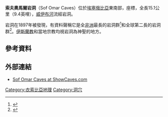 '''索夫奧馬爾岩洞'''（Sof Omar Caves）位於[[埃塞俄比亞|埃塞俄比亞]]東南部，座標{{coord|6|55|N|40|45|E}}，全長15.1公里（9.4英哩），[[威伊布河|威伊布河]]流經岩洞。

岩洞在1897年被發現，有資料聲稱它是全[[非洲|非洲]]最長的岩洞群<ref>{{Cite web |url=http://www.oromiagov.org/Nattraction.asp |title="Natural Attractions" Oromia State government website |accessdate=2010-03-01 |archive-date=2008-06-01 |archive-url=https://web.archive.org/web/20080601174259/http://www.oromiagov.org/Nattraction.asp |dead-url=no }}</ref>和全球第二長的岩洞群<ref>{{Cite web |url=http://www.caverbob.com/wlong.htm |title="Longest Caves in the World" |accessdate=2010-03-01 |archive-date=2015-11-02 |archive-url=https://web.archive.org/web/20151102100710/http://www.caverbob.com/wlong.htm |dead-url=no }}</ref>。[[伊斯蘭教|伊斯蘭教]]和當地宗教均視岩洞為神聖的地方。

==參考資料==
{{reflist|2}}

==外部連結==
*[https://web.archive.org/web/20070929103219/http://www.showcaves.com/english/misc/showcaves/SofOmar.html Sof Omar Caves at ShowCaves.com]

[[Category:衣索比亞地理|Category:衣索比亞地理]]
[[Category:洞穴|Category:洞穴]]